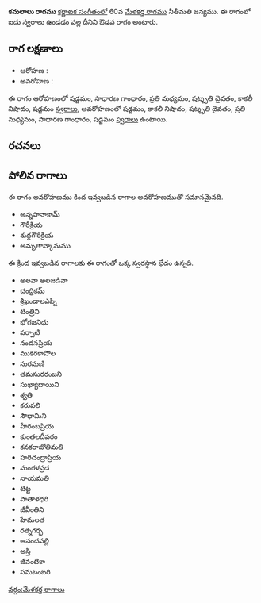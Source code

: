{{Infobox ragam
	| name          	= కమలాలు
	| synonym	    	= 
	| mela          	= 
	| chakra        	= 
	| janaka        	= 
	| type          	= ఔడవ
	| arohanam      	= {{svaraC|S|G2|M2|D3|N3|S'}} 
	| avarohanam    	= {{svaraC|S'|N3|D3|M2|G2|S}}
	| jeeva         	=
	| chhaya        	=
	| nyasa         	=
	| vishesha      	= 
	| equivalent  		= 
}}
{{కర్ణాటక సంగీత రాగాలు}}
'''కమలాలు రాగము''' [[కర్ణాటక సంగీతం]]లో 60వ [[మేళకర్త రాగము]] నీతీమతి జన్యము.  ఈ రాగంలో ఐదు స్వరాలు ఉండడం వల్ల దీనిని ఔడవ రాగం అంటారు.


==రాగ లక్షణాలు==


* ఆరోహణ : {{svaraC|S|G2|M2|D3|N3|S'}} 
* అవరోహణ : {{svaraC|S'|N3|D3|M2|G2|S}}

ఈ రాగం ఆరోహణంలో షడ్జమం, సాధారణ గాంధారం, ప్రతి మధ్యమం, షట్శృతి దైవతం, కాకలీ నిషాదం, షడ్జమం [[స్వరాలు]], అవరోహణంలో షడ్జమం, కాకలీ నిషాదం, షట్శృతి దైవతం, ప్రతి మధ్యమం, సాధారణ గాంధారం, షడ్జమం [[స్వరాలు]] ఉంటాయి.

==రచనలు==



==పోలిన రాగాలు==
ఈ రాగం అవరోహణము కింద ఇవ్వబడిన రాగాల అవరోహణముతో సమానమైనది.
* అన్నపానాకామ్
* గౌరీక్రియ
* శుధ్ధగౌరిక్రియ
* అమృతాన్కామము

ఈ క్రింద ఇవ్వబడిన రాగాలకు ఈ రాగంతో ఒక్క స్వరస్థాన భేదం ఉన్నది.
* అలవా అలజడివా
* చంద్రికమ్
* శ్రీఖండాలఎప్ని
* టింత్రిని
* భోగజనిధు
* పర్పాటి
* నందనప్రియ
* ముకరకాపోల
* సురమణి
* తమసురరంజని
* సుఖ్యాదాయిని
* శ్వతి
* కరువలి
* సౌధామిని
* హేరంబప్రియ
* కుంతలదీపరం
* కనకరాజోతిమతి
* హరిచంద్రాప్రియ
* మంగళప్రద
* నాయమతి
* టిట్ట
* పాతాళధరి
* జీవీంతిని
* హేమలత
* రత్నగర్భ
* ఆనందవల్లి
* అస్తి
* జీవంటికా
* సమబంబరి



[[వర్గం:మేళకర్త రాగాలు]]